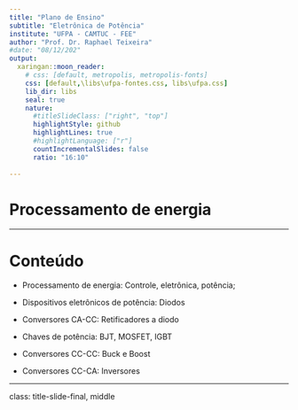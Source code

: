 ```yaml
---
title: "Plano de Ensino"
subtitle: "Eletrônica de Potência"
institute: "UFPA - CAMTUC - FEE"
author: "Prof. Dr. Raphael Teixeira"
#date: "08/12/202"
output:
  xaringan::moon_reader:
    # css: [default, metropolis, metropolis-fonts]
    css: [default,\libs\ufpa-fontes.css, libs\ufpa.css]
    lib_dir: libs
    seal: true
    nature:
      #titleSlideClass: ["right", "top"]
      highlightStyle: github
      highlightLines: true
      #highlightLanguage: ["r"]
      countIncrementalSlides: false
      ratio: "16:10"
  
---
```


# Processamento de energia

---

# Conteúdo

- Processamento de energia: Controle, eletrônica, potência;

- Dispositivos eletrônicos de potência: Diodos

- Conversores CA-CC: Retificadores a diodo

- Chaves de potência: BJT, MOSFET, IGBT

- Conversores CC-CC: Buck e Boost

- Conversores CC-CA: Inversores


---
class: title-slide-final, middle
